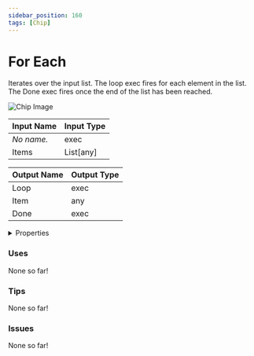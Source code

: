 ```yaml
---
sidebar_position: 160
tags: [Chip]
---
```


# For Each

Iterates over the input list. The loop exec fires for each element in the list. The Done exec fires once the end of the list has been reached.



![Chip Image](/svg/744e5311-6cc7-4130-962e-fe050a475d43.svg)

| Input Name | Input Type |
|-----------|-----------|
| *No name.* | exec |
| Items | List[any] |

| Output Name | Output Type |
|-----------|-----------|
| Loop | exec |
| Item | any |
| Done | exec |


<details>
  <summary>Properties</summary>
  <div>
    <div>
    <table>
      <thead>
        <tr>
          <th>Is beta required?</th>
          <th>❌</th>
        </tr>
        <tr>
          <th>Is this chip a trolling risk?</th>
          <th>❌</th>
        </tr>
        <tr>
          <th>Chip UUPD</th>
          <th>._uuid</th>
        </tr>
      </thead>
    </table>
    </div>
  </div>
</details>

### Uses

None so far!

### Tips

None so far!

### Issues

None so far!